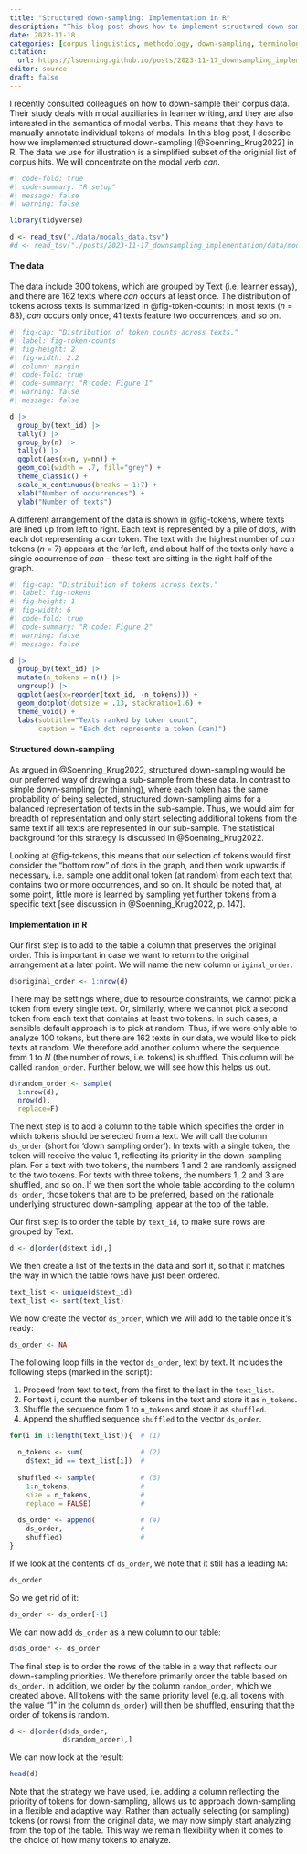 ```yaml
---
title: "Structured down-sampling: Implementation in R"
description: "This blog post shows how to implement structured down-sampling in R."
date: 2023-11-18
categories: [corpus linguistics, methodology, down-sampling, terminology]
citation: 
  url: https://lsoenning.github.io/posts/2023-11-17_downsampling_implementation/
editor: source
draft: false
---
```


I recently consulted colleagues on how to down-sample their corpus data. Their study deals with modal auxiliaries in learner writing, and they are also interested in the semantics of modal verbs. This means that they have to manually annotate individual tokens of modals. In this blog post, I describe how we implemented structured down-sampling [@Soenning_Krug2022] in R. The data we use for illustration is a simplified subset of the originial list of corpus hits. We will concentrate on the modal verb *can*.

```r
#| code-fold: true
#| code-summary: "R setup"
#| message: false
#| warning: false

library(tidyverse)

d <- read_tsv("./data/modals_data.tsv")
#d <- read_tsv("./posts/2023-11-17_downsampling_implementation/data/modals_data.tsv")
```


#### The data

The data include 300 tokens, which are grouped by Text (i.e. learner essay), and there are 162 texts where *can* occurs at least once. The distribution of tokens across texts is summarized in @fig-token-counts: In most texts (*n* = 83), *can* occurs only once, 41 texts feature two occurrences, and so on. 

```r
#| fig-cap: "Distribution of token counts across texts."
#| label: fig-token-counts
#| fig-height: 2
#| fig-width: 2.2
#| column: margin
#| code-fold: true
#| code-summary: "R code: Figure 1"
#| warning: false
#| message: false

d |> 
  group_by(text_id) |> 
  tally() |> 
  group_by(n) |> 
  tally() |> 
  ggplot(aes(x=n, y=nn)) + 
  geom_col(width = .7, fill="grey") +
  theme_classic() +
  scale_x_continuous(breaks = 1:7) +
  xlab("Number of occurrences") +
  ylab("Number of texts")
```

A different arrangement of the data is shown in @fig-tokens, where texts are lined up from left to right. Each text is represented by a pile of dots, with each dot representing a *can* token. The text with the highest number of *can* tokens (*n* = 7) appears at the far left, and about half of the texts only have a single occurrence of *can* -- these text are sitting in the right half of the graph. 

```r
#| fig-cap: "Distribuition of tokens across texts."
#| label: fig-tokens
#| fig-height: 1
#| fig-width: 6
#| code-fold: true
#| code-summary: "R code: Figure 2"
#| warning: false
#| message: false

d |>  
  group_by(text_id) |> 
  mutate(n_tokens = n()) |> 
  ungroup() |> 
  ggplot(aes(x=reorder(text_id, -n_tokens))) + 
  geom_dotplot(dotsize = .13, stackratio=1.6) +
  theme_void() +
  labs(subtitle="Texts ranked by token count",
       caption = "Each dot represents a token (can)")
```

#### Structured down-sampling

As argued in @Soenning_Krug2022, structured down-sampling would be our preferred way of drawing a sub-sample from these data. In contrast to simple down-sampling (or thinning), where each token has the same probability of being selected, structured down-sampling aims for a balanced representation of texts in the sub-sample. Thus, we would aim for breadth of representation and only start selecting additional tokens from the same text if all texts are represented in our sub-sample. The statistical background for this strategy is discussed in @Soenning_Krug2022.

Looking at @fig-tokens, this means that our selection of tokens would first consider the "bottom row" of dots in the graph, and then work upwards if necessary, i.e. sample one additional token (at random) from each text that contains two or more occurrences, and so on. It should be noted that, at some point, little more is learned by sampling yet further tokens from a specific text [see discussion in @Soenning_Krug2022, p. 147]. 


#### Implementation in R

Our first step is to add to the table a column that preserves the original order. This is important in case we want to return to the original arrangement at a later point. We will name the new column `original_order`.

```r
d$original_order <- 1:nrow(d)
```

There may be settings where, due to resource constraints, we cannot pick a token from every single text. Or, similarly, where we cannot pick a second token from each text that contains at least two tokens. In such cases, a sensible default approach is to pick at random. Thus, if we were only able to analyze 100 tokens, but there are 162 texts in our data, we would like to pick texts at random. We therefore add another column where the sequence from 1 to *N* (the number of rows, i.e. tokens) is shuffled. This column will be called `random_order`. Further below, we will see how this helps us out.

```r
d$random_order <- sample(
  1:nrow(d), 
  nrow(d), 
  replace=F)
```

The next step is to add a column to the table which specifies the order in which tokens should be selected from a text. We will call the column `ds_order` (short for 'down sampling order'). In texts with a single token, the token will receive the value 1, reflecting its priority in the down-sampling plan. For a text with two tokens, the numbers 1 and 2 are randomly assigned to the two tokens. For texts with three tokens, the numbers 1, 2 and 3 are shuffled, and so on. If we then sort the whole table according to the column `ds_order`, those tokens that are to be preferred, based on the rationale underlying structured down-sampling, appear at the top of the table. 

Our first step is to order the table by `text_id`, to make sure rows are grouped by Text.

```r
d <- d[order(d$text_id),]
```

We then create a list of the texts in the data and sort it, so that it matches the way in which the table rows have just been ordered.

```r
text_list <- unique(d$text_id)
text_list <- sort(text_list)
```

We now create the vector `ds_order`, which we will add to the table once it's ready:

```r
ds_order <- NA
```

The following loop fills in the vector `ds_order`, text by text. It includes the following steps (marked in the script):

1. Proceed from text to text, from the first to the last in the `text_list`.
2. For text i, count the number of tokens in the text and store it as `n_tokens`.
3. Shuffle the sequence from 1 to `n_tokens` and store it as `shuffled`.
4. Append the shuffled sequence `shuffled` to the vector `ds_order`.

```r
for(i in 1:length(text_list)){  # (1)
  
  n_tokens <- sum(              # (2)
    d$text_id == text_list[i])  # 
  
  shuffled <- sample(           # (3)
    1:n_tokens,                 #
    size = n_tokens,            #
    replace = FALSE)            #
  
  ds_order <- append(           # (4)
    ds_order,                   #
    shuffled)                   #
}
```

If we look at the contents of `ds_order`, we note that it still has a leading `NA`:

```r
ds_order
```

So we get rid of it:

```r
ds_order <- ds_order[-1]
```

We can now add `ds_order` as a new column to our table:

```r
d$ds_order <- ds_order
```

The final step is to order the rows of the table in a way that reflects our down-sampling priorities. We therefore primarily order the table based on `ds_order`. In addition, we order by the column `random_order`, which we created above. All tokens with the same priority level (e.g. all tokens with the value "1" in the column `ds_order`) will then be shuffled, ensuring that the order of tokens is random. 

```r
d <- d[order(d$ds_order, 
             d$random_order),]
```

We can now look at the result:

```r
head(d)
```

Note that the strategy we have used, i.e. adding a column reflecting the priority of tokens for down-sampling, allows us to approach down-sampling in a flexible and adaptive way: Rather than actually selecting (or sampling) tokens (or rows) from the original data, we may now simply start analyzing from the top of the table. This way we remain flexibility when it comes to the choice of how many tokens to analyze.

